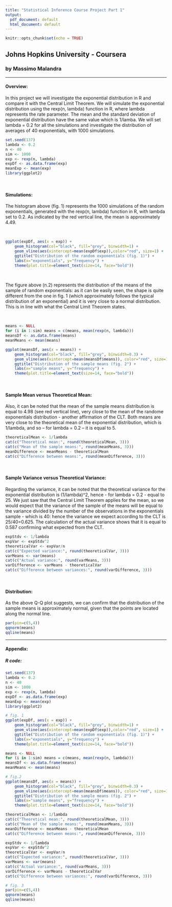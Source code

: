 ```yaml
---
title: "Statistical Inference Course Project Part 1"
output:
  pdf_document: default
  html_document: default
---
```


```r
knitr::opts_chunk$set(echo = TRUE)
```

## Johns Hopkins University - Coursera
### by Massimo Malandra
***
#### Overview:

In this project we will investigate the exponential distribution in R and compare it with the Central Limit Theorem. We will simulate the exponential distribution using the rexp(n, lambda) function in R, where lambda represents the rate parameter. The mean and the standard deviation of exponential distribution have the same value which is 1/lamba. We will set lambda = 0.2 for all the simulations and investigate the distribution of averages of 40 exponentials, with 1000 simulations.

```r
set.seed(137)
lambda <- 0.2
n <- 40
sim <- 1000
exp <- rexp(n, lambda)
expDf <- as.data.frame(exp)
meanExp <- mean(exp)
library(ggplot2)
```

<br>

#### Simulations:

The histogram above (fig. 1) represents the 1000 simulations of the random exponentials, generated with the rexp(n, lambda) function in R, with lambda set to 0.2. As indicated by the red vertical line, the mean is approximately 4.49.

<br>

```r
ggplot(expDf, aes(x = exp)) + 
    geom_histogram(col="black", fill="grey", binwidth=1) + 
    geom_vline(aes(xintercept=mean(expDf$exp)),color="red", size=1) + 
    ggtitle("Distribution of the random exponentials (fig. 1)") + 
    labs(x="exponentials", y="frequency") + 
    theme(plot.title=element_text(size=14, face="bold"))
```

<br>

The figure above (n.2) represents the distribution of the means of the sample of random exponentials: as it can be easily seen, the shape is quite different from the one in fig. 1 (which approximately follows the typical distribution of an exponential) and it is very close to a normal distribution. This is in line with what the Central Limit Theorem states. 

<br>

```r
means <- NULL
for (i in 1:sim) means = c(means, mean(rexp(n, lambda)))
meansDf <- as.data.frame(means)
meanMeans <- mean(means)

ggplot(meansDf, aes(x = means)) + 
    geom_histogram(col="black", fill="grey", binwidth=0.3) + 
    geom_vline(aes(xintercept=mean(meansDf$means)), color="red", size=1) +
    ggtitle("Distribution of the sample means (fig. 2") +
    labs(x="sample means", y="frequency") + 
    theme(plot.title=element_text(size=14, face="bold"))
```

<br>

#### Sample Mean versus Theoretical Mean:

Also, it can be noted that the mean of the sample means distribution is equal to 4.98 (see red vertical line), very close to the mean of the randome exponentials distribution - another affirmation of the CLT. Both means are very close to the theoretical mean of the exponential distribution, which is 1/lambda, and so – for  lambda = 0.2 – it is equal to 5.

```r
theoreticalMean <- 1/lambda
cat(c("Theoretical mean:", round(theoreticalMean, 3)))
cat(c("Mean of the sample means:", round(meanMeans, 3)))
meanDifference <- meanMeans - theoreticalMean
cat(c("Difference between means:", round(meanDifference, 3)))
```

<br>

#### Sample Variance versus Theoretical Variance:

Regarding the variamce, it can be noted that the theoretical variance for the exponential distribution is (1/lambda)^2, hence - for lambda = 0.2 - equal to 25. We just saw that the Central Limit Theorem applies for the mean, so we would expect that the variance of the sample of the means will be equal to the variance divided by the number of the observations in the exponentials sample - which is 40: hence the variance we expect according to the CLT is 25/40=0.625. 
The calculation of the actual variance shows that it is equal to 0.587 confirming what expected from the CLT.

```r
expStdv <- 1/lambda
expVar <- expStdv^2
theoreticalVar <- expVar/n
cat(c("Expected variance:", round(theoreticalVar, 3)))
varMeans <- var(means)
cat(c("Actual variance:", round(varMeans, 3)))
varDifference <- varMeans - theoreticalVar
cat(c("Difference between variances:", round(varDifference, 3)))
```

<br>

#### Distribution:

As the above Q-Q plot suggests, we can confirm that the distribution of the sample means is approximately normal, given that the points are located along the normal line.

```r
par(pin=c(5,4))
qqnorm(means)
qqline(means)
```

***
#### Appendix:
##### R code:

```r
set.seed(137)
lambda <- 0.2
n <- 40
sim <- 1000
exp <- rexp(n, lambda)
expDf <- as.data.frame(exp)
meanExp <- mean(exp)
library(ggplot2)

# fig. 1
ggplot(expDf, aes(x = exp)) + 
    geom_histogram(col="black", fill="grey", binwidth=1) + 
    geom_vline(aes(xintercept=mean(expDf$exp)),color="red", size=1) + 
    ggtitle("Distribution of the random exponentials (fig. 1)") + 
    labs(x="exponentials", y="frequency") + 
    theme(plot.title=element_text(size=14, face="bold"))

means <- NULL
for (i in 1:sim) means = c(means, mean(rexp(n, lambda)))
meansDf <- as.data.frame(means)
meanMeans <- mean(means)

# fig.2
ggplot(meansDf, aes(x = means)) + 
    geom_histogram(col="black", fill="grey", binwidth=0.3) + 
    geom_vline(aes(xintercept=mean(meansDf$means)), color="red", size=1) +
    ggtitle("Distribution of the sample means (fig. 2") +
    labs(x="sample means", y="frequency") + 
    theme(plot.title=element_text(size=14, face="bold"))

theoreticalMean <- 1/lambda
cat(c("Theoretical mean:", round(theoreticalMean, 3)))
cat(c("Mean of the sample means:", round(meanMeans, 3)))
meanDifference <- meanMeans - theoreticalMean
cat(c("Difference between means:", round(meanDifference, 3)))

expStdv <- 1/lambda
expVar <- expStdv^2
theoreticalVar <- expVar/n
cat(c("Expected variance:", round(theoreticalVar, 3)))
varMeans <- var(means)
cat(c("Actual variance:", round(varMeans, 3)))
varDifference <- varMeans - theoreticalVar
cat(c("Difference between variances:", round(varDifference, 3)))

# fig. 3
par(pin=c(5,4))
qqnorm(means)
qqline(means)
```







